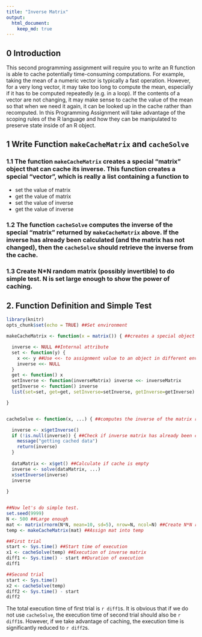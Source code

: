 ```yaml
---
title: "Inverse Matrix"
output: 
  html_document:
    keep_md: true
---
```


## 0 Introduction
This second programming assignment will require you to write an R function is able to cache potentially time-consuming computations. For example, taking the mean of a numeric vector is typically a fast operation. However, for a very long vector, it may take too long to compute the mean, especially if it has to be computed repeatedly (e.g. in a loop). If the contents of a vector are not changing, it may make sense to cache the value of the mean so that when we need it again, it can be looked up in the cache rather than recomputed. In this Programming Assignment will take advantage of the scoping rules of the R language and how they can be manipulated to preserve state inside of an R object.

## 1 Write Function `makeCacheMatrix` and `cacheSolve`
### 1.1 The function `makeCacheMatrix` creates a special "matrix" object that can cache its inverse. This function creates a special "vector", which is really a list containing a function to
- set the value of matrix
- get the value of matrix
- set the value of inverse
- get the value of inverse

### 1.2 The function `cacheSolve` computes the inverse of the special "matrix" returned by `makeCacheMatrix` above. If the inverse has already been calculated (and the matrix has not changed), then the `cacheSolve` should retrieve the inverse from the cache.

### 1.3 Create N*N random matrix (possibly invertible) to do simple test. N is set large enough to show the power of caching.

## 2. Function Definition and Simple Test
```r
library(knitr)
opts_chunk$set(echo = TRUE) ##Set environment

makeCacheMatrix <- function(x = matrix()) { ##creates a special object that can cache its inverse

  inverse <- NULL ##Internal attribute
  set <- function(y) {
    x <<- y ##Use <<- to assignment value to an object in different environment
    inverse <<- NULL
  }
  get <- function() x
  setInverse <- function(inverseMatrix) inverse <<- inverseMatrix 
  getInverse <- function() inverse
  list(set=set, get=get, setInverse=setInverse, getInverse=getInverse)

}


cacheSolve <- function(x, ...) { ##computes the inverse of the matrix returned by makeCacheMatrix()

  inverse <- x$getInverse()
  if (!is.null(inverse)) { ##Check if inverse matrix has already been calculated
    message("getting cached data")
    return(inverse)
  }
  
  dataMatrix <- x$get() ##Calculate if cache is empty
  inverse <- solve(dataMatrix, ...)
  x$setInverse(inverse)
  inverse
  
}


##Now let's do simple test.
set.seed(9999)
N <- 500 ##Large enough
mat <- matrix(rnorm(N*N, mean=10, sd=5), nrow=N, ncol=N) ##Create N*N random matrix
temp <- makeCacheMatrix(mat) ##Assign mat into temp

##First trial
start <- Sys.time() ##Start time of execution
x1 <- cacheSolve(temp) ##Execution of inverse matrix
diff1 <- Sys.time() - start ##Duration of execution
diff1

##Second trial
start <- Sys.time()
x2 <- cacheSolve(temp)
diff2 <- Sys.time() - start
diff2
```

The total execution time of first trial is `r diff1`s. It is obvious that if we do not use `cacheSolve`, the execution time of second trial should also be `r diff1`s. However, if we take advantage of caching, the execution time is significantly reduced to `r diff2`s.


